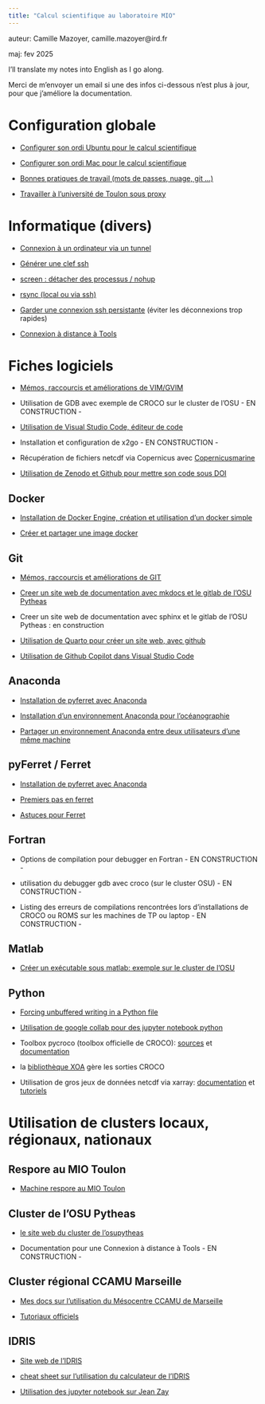 ```yaml
---
title: "Calcul scientifique au laboratoire MIO"
---
```


auteur: Camille Mazoyer, camille.mazoyer\@ird.fr

maj: fev 2025

I'll translate my notes into English as I go along. 

Merci de m'envoyer un email si une des infos ci-dessous n'est plus à jour, pour que j'améliore la documentation.

# Configuration globale

-   [Configurer son ordi Ubuntu pour le calcul scientifique](sheets/config_globale_ubuntu.html)

-   [Configurer son ordi Mac pour le calcul scientifique](sheets/config_globale_mac.html)

-   [Bonnes pratiques de travail (mots de passes, nuage, git ...)](sheets/bonnes_pratiques_travail.html)

-   [Travailler à l'université de Toulon sous proxy](sheets/universite_toulon_proxy.html)

# Informatique (divers)

-   [Connexion à un ordinateur via un tunnel](sheets/connexion_via_tunnel.html)

-   [Générer une clef ssh](sheets/clef_ssh.html)

-   [screen : détacher des processus / nohup](sheets/detacher_processus_nohup.html)

-   [rsync (local ou via ssh)](sheets/rsync.html)

-   [Garder une connexion ssh persistante](sheets/connexion_longue_ssh.html) (éviter les déconnexions trop rapides)

-   [Connexion à distance à Tools](sheets/connexion_distance_tools.html)


# Fiches logiciels

-   [Mémos, raccourcis et améliorations de VIM/GVIM](sheets/vim.html)

-   Utilisation de GDB avec exemple de CROCO sur le cluster de l'OSU - EN CONSTRUCTION -

-   [Utilisation de Visual Studio Code, éditeur de code](sheets/visual_studio_code.html)

-   Installation et configuration de x2go - EN CONSTRUCTION -

-   Récupération de fichiers netcdf via Copernicus avec [Copernicusmarine](sheets/copernicusmarine.html)

-   [Utilisation de Zenodo et Github pour mettre son code sous DOI](sheets/zenodo_github.html)
  

## Docker

-  [Installation de Docker Engine, création et utilisation d'un docker simple ](sheets/docker.html)

-  [Créer et partager une image docker](sheets/create_docker.html)

## Git

- [Mémos, raccourcis et améliorations de GIT](sheets/git.html)

- [Creer un site web de documentation avec mkdocs et le gitlab de l’OSU Pytheas](sheets/create_mkdocs_documentation.qmd)
  
- Creer un site web de documentation avec sphinx et le gitlab de l’OSU Pytheas : en construction 

- [Utilisation de Quarto pour créer un site web, avec github](sheets/site_quarto.html)
  
- [Utilisation de Github Copilot dans Visual Studio Code](sheets/githubcopilot.html)

## Anaconda

-   [Installation de pyferret avec Anaconda](sheets/installation_pyferret.html)

-   [Installation d'un environnement Anaconda pour l'océanographie](sheets/anaconda_oceanographie.html)

-   [Partager un environnement Anaconda entre deux utilisateurs d'une même machine](sheets/partager_env_anaconda.html)

## pyFerret / Ferret

-   [Installation de pyferret avec Anaconda](sheets/installation_pyferret.html)
  
-   [Premiers pas en ferret](files/tutoriel_linux_ferret_nco.pdf) 

-   [Astuces pour Ferret](sheets/ferret.html)   


## Fortran

-   Options de compilation pour debugger en Fortran - EN CONSTRUCTION -

-   utilisation du debugger gdb avec croco (sur le cluster OSU) - EN CONSTRUCTION -

-   Listing des erreurs de compilations rencontrées lors d'installations de CROCO ou ROMS sur les machines de TP ou laptop - EN CONSTRUCTION -

## Matlab

-   [Créer un exécutable sous matlab: exemple sur le cluster de l'OSU](sheets/executable_matlab.html)

## Python

- [Forcing unbuffered writing in a Python file](sheets/python_buffer.html)

-  [Utilisation de google collab pour des jupyter notebook python](sheets/google_colab.html) 

-   Toolbox pycroco (toolbox officielle de CROCO): [sources](https://gitlab.inria.fr/croco-ocean/croco_pytools/-/releases) et [documentation](https://www.croco-ocean.org/documentation/) 

-   la [bibliothèque XOA](https://xoa.readthedocs.io/en/latest/index.html) gère les sorties CROCO 

-   Utilisation de gros jeux de données netcdf via xarray: [documentation](https://docs.xarray.dev/en/stable/) et [tutoriels](https://tutorial.xarray.dev/intro.html#)

# Utilisation de clusters locaux, régionaux, nationaux

## Respore au MIO Toulon

-   [Machine respore au MIO Toulon](sheets/respore.html)

## Cluster de l'OSU Pytheas

-   [ le site web du cluster de l'osupytheas](https://calcul.osupytheas.fr/)

-   Documentation pour une Connexion à distance à Tools - EN CONSTRUCTION -

## Cluster régional CCAMU Marseille

-   [Mes docs sur l'utilisation du Mésocentre CCAMU de Marseille](sheets/ccamu.html)

-   [Tutoriaux officiels](https://mesocentre.univ-amu.fr/les-tutoriaux/)

## IDRIS

-   [Site web de l'IDRIS](http://www.idris.fr)

-   [cheat sheet sur l'utilisation du calculateur de l'IDRIS](http://www.idris.fr/media/su/idrismemento1.pdf)

-   [Utilisation des jupyter notebook sur Jean Zay](https://github.com/meom-group/tutos/blob/master/jean-zay/jupyter-notebook-on-jean-zay.md)
